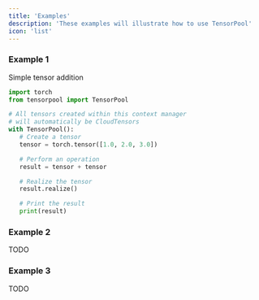 ```yaml
---
title: 'Examples'
description: 'These examples will illustrate how to use TensorPool'
icon: 'list'
---
```

### Example 1
Simple tensor addition
```python
import torch
from tensorpool import TensorPool

# All tensors created within this context manager 
# will automatically be CloudTensors
with TensorPool():
   # Create a tensor
   tensor = torch.tensor([1.0, 2.0, 3.0])

   # Perform an operation
   result = tensor + tensor

   # Realize the tensor
   result.realize()

   # Print the result
   print(result)
```

### Example 2
TODO
### Example 3
TODO